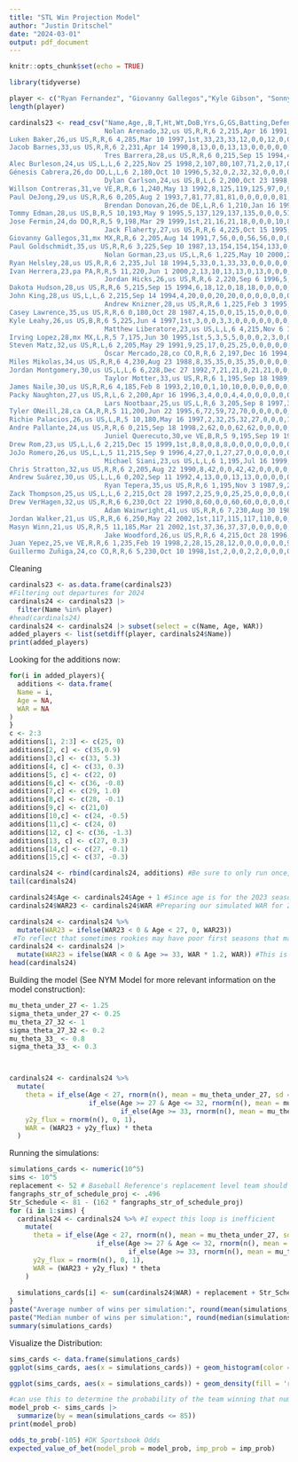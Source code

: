 ```yaml
---
title: "STL Win Projection Model"
author: "Justin Dritschel"
date: "2024-03-01"
output: pdf_document
---
```


```r
knitr::opts_chunk$set(echo = TRUE)
```
```r
library(tidyverse)
```

```r
player <- c("Ryan Fernandez", "Giovanny Gallegos","Kyle Gibson", "Sonny Gray", "Ryan Helsley","John King","Andrew Kittredge","Adam Kloffenstein","Matthew Liberatore","Lance Lynn","Steven Matz","Kenyan Middleton","Miles Mikolas", "Riley O'Brien", "Andre Pallante", "Sem Robberse", "Nick Robertson", "Drew Rom", "JoJo Romero","Zack Thompson","Willson Contreras","Ivan Herrera","Pedro Pages", "Nolan Arenado","Luken Baker","Brandon Crawford","Brendan Donovan","Tommy Edman","Jose Fermin","Paul Goldschmidt","Nolan Gorman","Alfonso Rivas","Masyn Winn","Jared Young", "Alec Burleson","Dylan Carlson","Lars Nootbaar", "Michael Siani", "Jordan Walker","Matt Carpenter")
length(player)
```

```r
cardinals23 <- read_csv("Name,Age,,B,T,Ht,Wt,DoB,Yrs,G,GS,Batting,Defense,P,C,1B,2B,3B,SS,LF,CF,RF,OF,DH,PH,PR,WAR,Salary,,Name-additional
                        Nolan Arenado,32,us US,R,R,6 2,215,Apr 16 1991,11,144,143,144,128,0,0,0,0,128,0,0,0,0,0,15,1,0,2.4,$35000000,All-Star,arenano01
Luken Baker,26,us US,R,R,6 4,285,Mar 10 1997,1st,33,23,33,12,0,0,12,0,0,0,0,0,0,0,17,5,0,-0.4,,,bakerlu01
Jacob Barnes,33,us US,R,R,6 2,231,Apr 14 1990,8,13,0,0,13,13,0,0,0,0,0,0,0,0,0,0,0,0,-0.2,,,barneja01
                        Tres Barrera,28,us US,R,R,6 0,215,Sep 15 1994,4,6,0,6,6,0,6,0,0,0,0,0,0,0,0,0,1,0,0.0,,,barretr01
Alec Burleson,24,us US,L,L,6 2,225,Nov 25 1998,2,107,80,107,71,2,0,17,0,0,0,44,0,13,54,24,24,0,-0.8,$721450,,burleal01
Génesis Cabrera,26,do DO,L,L,6 2,180,Oct 10 1996,5,32,0,2,32,32,0,0,0,0,0,0,0,0,0,0,0,0,0.0,$950000,,cabrege01
                        Dylan Carlson,24,us US,B,L,6 2,200,Oct 23 1998,4,76,59,76,72,0,0,0,0,0,0,5,50,20,72,3,6,1,0.5,$742400,,carlsdy01
Willson Contreras,31,ve VE,R,R,6 1,240,May 13 1992,8,125,119,125,97,0,97,0,0,0,0,0,0,0,0,30,5,0,3.4,$10000000,,contrwi01
Paul DeJong,29,us US,R,R,6 0,205,Aug 2 1993,7,81,77,81,81,0,0,0,0,0,81,0,0,0,0,0,1,0,0.7,,,dejonpa01
                        Brendan Donovan,26,de DE,L,R,6 1,210,Jan 16 1997,2,95,81,95,75,0,0,14,34,6,1,21,0,9,26,18,10,1,1.9,$728600,,donovbr01
Tommy Edman,28,us US,B,R,5 10,193,May 9 1995,5,137,129,137,135,0,0,0,51,0,48,0,42,8,49,0,5,0,2.1,$4200000,,edmanto01
Jose Fermin,24,do DO,R,R,5 9,198,Mar 29 1999,1st,21,16,21,18,0,0,0,10,8,0,0,0,0,0,1,1,2,0.1,,,fermijo01
                        Jack Flaherty,27,us US,R,R,6 4,225,Oct 15 1995,7,20,20,0,20,20,0,0,0,0,0,0,0,0,0,0,0,0,1.4,$5400000,,flaheja01
Giovanny Gallegos,31,mx MX,R,R,6 2,205,Aug 14 1991,7,56,0,0,56,56,0,0,0,0,0,0,0,0,0,0,0,0,0.3,$4750000,,gallegi01
Paul Goldschmidt,35,us US,R,R,6 3,225,Sep 10 1987,13,154,154,154,133,0,0,133,0,0,0,0,0,0,0,21,0,0,3.4,$26000000,,goldspa01
                        Nolan Gorman,23,us US,L,R,6 1,225,May 10 2000,2,119,106,119,88,0,0,0,75,18,0,0,0,0,0,27,10,0,2.4,$726950,,gormano01
Ryan Helsley,28,us US,R,R,6 2,235,Jul 18 1994,5,33,0,1,33,33,0,0,0,0,0,0,0,0,0,0,0,0,1.4,$2150000,,helslry01
Ivan Herrera,23,pa PA,R,R,5 11,220,Jun 1 2000,2,13,10,13,13,0,13,0,0,0,0,0,0,0,0,0,0,0,0.3,,,herreiv01
                        Jordan Hicks,26,us US,R,R,6 2,220,Sep 6 1996,5,40,0,0,40,40,0,0,0,0,0,0,0,0,0,0,0,0,0.3,$1837500,,hicksjo03
Dakota Hudson,28,us US,R,R,6 5,215,Sep 15 1994,6,18,12,0,18,18,0,0,0,0,0,0,0,0,0,0,0,0,0.5,$2650000,,hudsoda02
John King,28,us US,L,L,6 2,215,Sep 14 1994,4,20,0,0,20,20,0,0,0,0,0,0,0,0,0,0,0,0,0.9,,,kingjo01
                        Andrew Knizner,28,us US,R,R,6 1,225,Feb 3 1995,5,70,63,70,69,0,68,1,0,0,0,0,0,0,0,1,2,1,1.0,$1100000,,kniznan01
Casey Lawrence,35,us US,R,R,6 0,180,Oct 28 1987,4,15,0,0,15,15,0,0,0,0,0,0,0,0,0,0,0,0,-0.3,,,lawreca01
Kyle Leahy,26,us US,B,R,6 5,225,Jun 4 1997,1st,3,0,0,3,3,0,0,0,0,0,0,0,0,0,0,0,0,-0.3,,,leahyky01
                        Matthew Liberatore,23,us US,L,L,6 4,215,Nov 6 1999,2,22,11,0,22,22,0,0,0,0,0,0,0,0,0,0,0,0,-0.3,,,liberma01
Irving Lopez,28,mx MX,L,R,5 7,175,Jun 30 1995,1st,5,3,5,5,0,0,0,2,3,0,0,0,0,0,0,1,1,-0.4,,,lopezir01
Steven Matz,32,us US,R,L,6 2,205,May 29 1991,9,25,17,0,25,25,0,0,0,0,0,0,0,0,0,0,0,0,1.7,$10500000,,matzst01
                        Óscar Mercado,28,co CO,R,R,6 2,197,Dec 16 1994,5,20,7,20,17,0,0,0,0,0,0,7,4,8,17,3,1,2,-0.2,,,mercaos01
Miles Mikolas,34,us US,R,R,6 4,230,Aug 23 1988,8,35,35,0,35,35,0,0,0,0,0,0,0,0,0,0,0,0,1.9,$18750000,,mikolmi01
Jordan Montgomery,30,us US,L,L,6 6,228,Dec 27 1992,7,21,21,0,21,21,0,0,0,0,0,0,0,0,0,0,0,0,2.1,$10000000,,montgjo01
                        Taylor Motter,33,us US,R,R,6 1,195,Sep 18 1989,6,29,21,29,28,0,0,1,14,12,3,0,0,1,1,1,3,0,-0.6,$775000,,motteta01
James Naile,30,us US,R,R,6 4,185,Feb 8 1993,2,10,0,1,10,10,0,0,0,0,0,0,0,0,0,0,0,0,-0.6,,,naileja01
Packy Naughton,27,us US,R,L,6 2,200,Apr 16 1996,3,4,0,0,4,4,0,0,0,0,0,0,0,0,0,0,0,0,0.2,$728750,,naughpa01
                        Lars Nootbaar,25,us US,L,R,6 3,205,Sep 8 1997,3,117,112,117,114,0,0,0,0,0,0,24,73,34,114,2,4,0,3.3,$732400,,nootbla01
Tyler ONeill,28,ca CA,R,R,5 11,200,Jun 22 1995,6,72,59,72,70,0,0,0,0,0,0,58,13,0,70,1,6,1,0.3,$4950000,,oneilty01
Richie Palacios,26,us US,L,R,5 10,180,May 16 1997,2,32,25,32,27,0,0,0,1,0,0,17,8,2,26,3,4,2,0.5,,,palacri01
Andre Pallante,24,us US,R,R,6 0,215,Sep 18 1998,2,62,0,0,62,62,0,0,0,0,0,0,0,0,0,0,0,0,0.1,$728600,,pallaan01
                        Juniel Querecuto,30,ve VE,B,R,5 9,195,Sep 19 1992,2,9,5,9,8,0,0,2,2,5,0,0,0,0,0,0,0,1,-0.2,,,quereju01
Drew Rom,23,us US,L,L,6 2,215,Dec 15 1999,1st,8,8,0,8,8,0,0,0,0,0,0,0,0,0,0,0,0,-1.0,,,romdr01
JoJo Romero,26,us US,L,L,5 11,215,Sep 9 1996,4,27,0,1,27,27,0,0,0,0,0,0,0,0,0,0,0,0,0.6,,,romerjo01
                        Michael Siani,23,us US,L,L,6 1,195,Jul 16 1999,2,5,0,5,3,0,0,0,0,0,0,0,3,0,3,2,0,2,-0.2,,,sianimi01
Chris Stratton,32,us US,R,R,6 2,205,Aug 22 1990,8,42,0,0,42,42,0,0,0,0,0,0,0,0,0,0,0,0,0.1,$2800000,,stratch01
Andrew Suárez,30,us US,L,L,6 0,202,Sep 11 1992,4,13,0,0,13,13,0,0,0,0,0,0,0,0,0,0,0,0,-0.6,,,suarean01
                        Ryan Tepera,35,us US,R,R,6 1,195,Nov 3 1987,9,2,0,0,2,2,0,0,0,0,0,0,0,0,0,0,0,0,-0.1,,,teperry01
Zack Thompson,25,us US,L,L,6 2,215,Oct 28 1997,2,25,9,0,25,25,0,0,0,0,0,0,0,0,0,0,0,0,0.6,$725000,,thompza02
Drew VerHagen,32,us US,R,R,6 6,230,Oct 22 1990,8,60,0,0,60,60,0,0,0,0,0,0,0,0,0,0,0,0,0.5,$3000000,,verhadr01
                        Adam Wainwright,41,us US,R,R,6 7,230,Aug 30 1981,18,23,21,2,21,21,0,0,0,0,0,0,0,0,0,1,2,0,-2.0,$17500000,,wainwad01
Jordan Walker,21,us US,R,R,6 6,250,May 22 2002,1st,117,115,117,110,0,0,0,0,0,0,19,0,93,110,7,1,1,-0.1,,,walkejo02
Masyn Winn,21,us US,R,R,5 11,185,Mar 21 2002,1st,37,36,37,37,0,0,0,0,0,37,0,0,0,0,0,0,0,-0.6,,,winnma01
                        Jake Woodford,26,us US,R,R,6 4,215,Oct 28 1996,4,15,8,0,15,15,0,0,0,0,0,0,0,0,0,0,0,0,-0.4,$739800,,woodfja01
Juan Yepez,25,ve VE,R,R,6 1,235,Feb 19 1998,2,28,15,28,12,0,0,0,0,0,0,9,0,3,12,11,11,0,-0.7,,,yepezju01
Guillermo Zuñiga,24,co CO,R,R,6 5,230,Oct 10 1998,1st,2,0,0,2,2,0,0,0,0,0,0,0,0,0,0,0,0,0.0,,,zuniggu01")
```
Cleaning
```r
cardinals23 <- as.data.frame(cardinals23)
#Filtering out departures for 2024
cardinals24 <- cardinals23 |>
  filter(Name %in% player)
#head(cardinals24)
cardinals24 <- cardinals24 |> subset(select = c(Name, Age, WAR))
added_players <- list(setdiff(player, cardinals24$Name))
print(added_players)
```
Looking for the additions now:
```r
for(i in added_players){
  additions <- data.frame(
  Name = i,
  Age = NA,
  WAR = NA
)
}
c <- 2:3
additions[1, 2:3] <- c(25, 0)
additions[2, c] <- c(35,0.9)
additions[3,c] <- c(33, 5.3)
additions[4, c] <- c(33, 0.3)
additions[5, c] <- c(22, 0)
additions[6,c] <- c(36, -0.8)
additions[7,c] <- c(29, 1.0)
additions[8,c] <- c(28, -0.1)
additions[9,c] <- c(21,0)
additions[10,c] <- c(24, -0.5)
additions[11,c] <- c(24, 0)
additions[12, c] <- c(36, -1.3)
additions[13, c] <- c(27, 0.3)
additions[14,c] <- c(27, -0.1)
additions[15,c] <- c(37, -0.3)

cardinals24 <- rbind(cardinals24, additions) #Be sure to only run once, else you have to re-run the whole program.
tail(cardinals24)
```

```r
cardinals24$Age <- cardinals24$Age + 1 #Since age is for the 2023 season
cardinals24$WAR23 <- cardinals24$WAR #Preparing our simulated WAR for 2024
```
```r
cardinals24 <- cardinals24 %>%
  mutate(WAR23 = ifelse(WAR23 < 0 & Age < 27, 0, WAR23))
 #To reflect that sometimes rookies may have poor first seasons that may not be reflective of their abilities
cardinals24 <- cardinals24 |>
  mutate(WAR23 = ifelse(WAR < 0 & Age >= 33, WAR * 1.2, WAR)) #This is an imperfect temporary work around to the same problem but with older players, whose WAR the model is overestimating.
head(cardinals24)
```

Building the model (See NYM Model for more relevant information on the model construction):
```r
mu_theta_under_27 <- 1.25
sigma_theta_under_27 <- 0.25
mu_theta_27_32 <- 1
sigma_theta_27_32 <- 0.2
mu_theta_33_ <- 0.8
sigma_theta_33_ <- 0.3



cardinals24 <- cardinals24 %>%
  mutate(
    theta = if_else(Age < 27, rnorm(n(), mean = mu_theta_under_27, sd = sigma_theta_under_27),
                    if_else(Age >= 27 & Age <= 32, rnorm(n(), mean = mu_theta_27_32, sd = sigma_theta_27_32),
                            if_else(Age >= 33, rnorm(n(), mean = mu_theta_33_, sd = sigma_theta_33_), 0))),
    y2y_flux = rnorm(n(), 0, 1),
    WAR = (WAR23 + y2y_flux) * theta
  )
```

Running the simulations:

```r
simulations_cards <- numeric(10^5)
sims <- 10^5
replacement <- 52 # Baseball Reference's replacement level team should win approximately 52 games
fangraphs_str_of_schedule_proj <- .496
Str_Schedule <- 81 - (162 * fangraphs_str_of_schedule_proj)
for (i in 1:sims) {
  cardinals24 <- cardinals24 %>% #I expect this loop is inefficient
    mutate(
      theta = if_else(Age < 27, rnorm(n(), mean = mu_theta_under_27, sd = sigma_theta_under_27),
                      if_else(Age >= 27 & Age <= 32, rnorm(n(), mean = mu_theta_27_32, sd = sigma_theta_27_32),
                              if_else(Age >= 33, rnorm(n(), mean = mu_theta_33_, sd = sigma_theta_33_), 0))),
      y2y_flux = rnorm(n(), 0, 1),
      WAR = (WAR23 + y2y_flux) * theta
    )
  
  simulations_cards[i] <- sum(cardinals24$WAR) + replacement + Str_Schedule
}
paste("Average number of wins per simulation:", round(mean(simulations_cards)))
paste("Median number of wins per simulation:", round(median(simulations_cards)))
summary(simulations_cards)
```
Visualize the Distribution:
```r
sims_cards <- data.frame(simulations_cards)
ggplot(sims_cards, aes(x = simulations_cards)) + geom_histogram(color = 'gold', fill = "red") + labs(title = "Distribution of 2024 Cardinals wins after 100000 simulations", x = "Wins")

ggplot(sims_cards, aes(x = simulations_cards)) + geom_density(fill = 'red', alpha = 0.3)
```


```r
#can use this to determine the probability of the team winning that number of games, for example, 100 here.
model_prob <- sims_cards |>
  summarize(by = mean(simulations_cards <= 85))
print(model_prob)

odds_to_prob(-105) #DK Sportsbook Odds
expected_value_of_bet(model_prob = model_prob, imp_prob = imp_prob)
```
















































